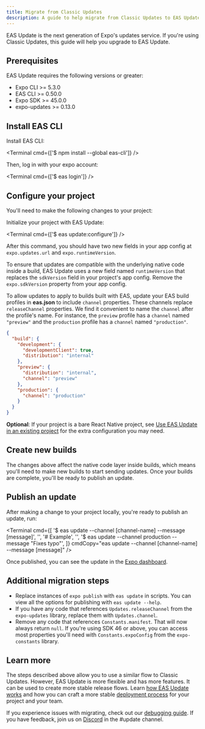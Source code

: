 ```yaml
---
title: Migrate from Classic Updates
description: A guide to help migrate from Classic Updates to EAS Update.
---
```



EAS Update is the next generation of Expo's updates service. If you're using Classic Updates, this guide will help you upgrade to EAS Update.

## Prerequisites

EAS Update requires the following versions or greater:

- Expo CLI >= 5.3.0
- EAS CLI >= 0.50.0
- Expo SDK >= 45.0.0
- expo-updates >= 0.13.0

## Install EAS CLI

<Step label="1">
Install EAS CLI:

<Terminal cmd={['$ npm install --global eas-cli']} />

</Step>

<Step label="2">
Then, log in with your expo account:

<Terminal cmd={['$ eas login']} />

</Step>

## Configure your project

You'll need to make the following changes to your project:

<Step label="1">
Initialize your project with EAS Update:

<Terminal cmd={['$ eas update:configure']} />

After this command, you should have two new fields in your app config at `expo.updates.url` and `expo.runtimeVersion`.

</Step>

<Step label="2">

To ensure that updates are compatible with the underlying native code inside a build, EAS Update uses a new field named `runtimeVersion` that replaces the `sdkVersion` field in your project's app config. Remove the `expo.sdkVersion` property from your app config.

</Step>

<Step label="3">

To allow updates to apply to builds built with EAS, update your EAS build profiles in **eas.json** to include `channel` properties. These channels replace `releaseChannel` properties. We find it convenient to name the `channel` after the profile's name. For instance, the `preview` profile has a `channel` named `"preview"` and the `production` profile has a `channel` named `"production"`.

```json eas.json
{
  "build": {
    "development": {
      "developmentClient": true,
      "distribution": "internal"
    },
    "preview": {
      "distribution": "internal",
      "channel": "preview"
    },
    "production": {
      "channel": "production"
    }
  }
}
```

</Step>

<Step label="4">

**Optional**: If your project is a bare React Native project, see [Use EAS Update in an existing project](/bare/updating-your-app) for the extra configuration you may need.

</Step>

## Create new builds

The changes above affect the native code layer inside builds, which means you'll need to make new builds to start sending updates. Once your builds are complete, you'll be ready to publish an update.

## Publish an update

After making a change to your project locally, you're ready to publish an update, run:

<Terminal
  cmd={[
    '$ eas update --channel [channel-name] --message [message]',
    '',
    '# Example',
    '',
    '$ eas update --channel production --message "Fixes typo"',
  ]}
  cmdCopy="eas update --channel [channel-name] --message [message]"
/>

Once published, you can see the update in the [Expo dashboard](https://expo.dev/accounts/[account]/projects/[project]/updates).

## Additional migration steps

- Replace instances of `expo publish` with `eas update` in scripts. You can view all the options for publishing with `eas update --help`.
- If you have any code that references `Updates.releaseChannel` from the `expo-updates` library, replace them with `Updates.channel`.
- Remove any code that references `Constants.manifest`. That will now always return `null`. If you're using SDK 46 or above, you can access most properties you'll need with `Constants.expoConfig` from the `expo-constants` library.

## Learn more

The steps described above allow you to use a similar flow to Classic Updates. However, EAS Update is more flexible and has more features. It can be used to create more stable release flows. Learn [how EAS Update works](/eas-update/how-eas-update-works) and how you can craft a more stable [deployment process](/eas-update/deployment-patterns) for your project and your team.

If you experience issues with migrating, check out our [debugging guide](/eas-update/debug-updates). If you have feedback, join us on [Discord](https://chat.expo.dev/) in the #update channel.
